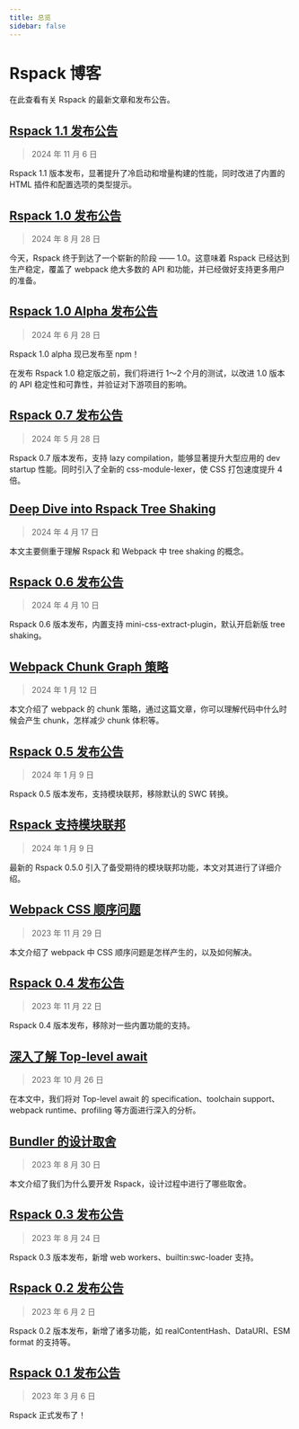 ```yaml
---
title: 总览
sidebar: false
---
```


# Rspack 博客

在此查看有关 Rspack 的最新文章和发布公告。

## [Rspack 1.1 发布公告](/blog/announcing-1-1)

> 2024 年 11 月 6 日

Rspack 1.1 版本发布，显著提升了冷启动和增量构建的性能，同时改进了内置的 HTML 插件和配置选项的类型提示。

## [Rspack 1.0 发布公告](/blog/announcing-1-0)

> 2024 年 8 月 28 日

今天，Rspack 终于到达了一个崭新的阶段 —— 1.0。这意味着 Rspack 已经达到生产稳定，覆盖了 webpack 绝大多数的 API 和功能，并已经做好支持更多用户的准备。

## [Rspack 1.0 Alpha 发布公告](/blog/announcing-1-0-alpha)

> 2024 年 6 月 28 日

Rspack 1.0 alpha 现已发布至 npm！

在发布 Rspack 1.0 稳定版之前，我们将进行 1～2 个月的测试，以改进 1.0 版本的 API 稳定性和可靠性，并验证对下游项目的影响。

## [Rspack 0.7 发布公告](/blog/announcing-0-7)

> 2024 年 5 月 28 日

Rspack 0.7 版本发布，支持 lazy compilation，能够显著提升大型应用的 dev startup 性能。同时引入了全新的 css-module-lexer，使 CSS 打包速度提升 4 倍。

## [Deep Dive into Rspack Tree Shaking](https://github.com/orgs/web-infra-dev/discussions/17)

> 2024 年 4 月 17 日

本文主要侧重于理解 Rspack 和 Webpack 中 tree shaking 的概念。

## [Rspack 0.6 发布公告](/blog/announcing-0-6)

> 2024 年 4 月 10 日

Rspack 0.6 版本发布，内置支持 mini-css-extract-plugin，默认开启新版 tree shaking。

## [Webpack Chunk Graph 策略](https://github.com/orgs/web-infra-dev/discussions/16)

> 2024 年 1 月 12 日

本文介绍了 webpack 的 chunk 策略，通过这篇文章，你可以理解代码中什么时候会产生 chunk，怎样减少 chunk 体积等。

## [Rspack 0.5 发布公告](/blog/announcing-0-5)

> 2024 年 1 月 9 日

Rspack 0.5 版本发布，支持模块联邦，移除默认的 SWC 转换。

## [Rspack 支持模块联邦](/blog/module-federation-added-to-rspack)

> 2024 年 1 月 9 日

最新的 Rspack 0.5.0 引入了备受期待的模块联邦功能，本文对其进行了详细介绍。

## [Webpack CSS 顺序问题](https://github.com/orgs/web-infra-dev/discussions/13)

> 2023 年 11 月 29 日

本文介绍了 webpack 中 CSS 顺序问题是怎样产生的，以及如何解决。

## [Rspack 0.4 发布公告](/blog/announcing-0-4)

> 2023 年 11 月 22 日

Rspack 0.4 版本发布，移除对一些内置功能的支持。

## [深入了解 Top-level await](https://github.com/orgs/web-infra-dev/discussions/10)

> 2023 年 10 月 26 日

在本文中，我们将对 Top-level await 的 specification、toolchain support、webpack runtime、profiling 等方面进行深入的分析。

## [Bundler 的设计取舍](https://github.com/orgs/web-infra-dev/discussions/4)

> 2023 年 8 月 30 日

本文介绍了我们为什么要开发 Rspack，设计过程中进行了哪些取舍。

## [Rspack 0.3 发布公告](/blog/announcing-0-3)

> 2023 年 8 月 24 日

Rspack 0.3 版本发布，新增 web workers、builtin:swc-loader 支持。

## [Rspack 0.2 发布公告](/blog/announcing-0-2)

> 2023 年 6 月 2 日

Rspack 0.2 版本发布，新增了诸多功能，如 realContentHash、DataURI、ESM format 的支持等。

## [Rspack 0.1 发布公告](/blog/announcing-0-1)

> 2023 年 3 月 6 日

Rspack 正式发布了！

